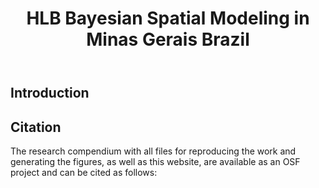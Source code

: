 % HLB Bayesian Spatial Modeling in Minas Gerais Brazil 

## Introduction 

## Citation 

The research compendium with all files for reproducing the work and generating the figures, as well as this website, are available as an OSF project and can be cited as follows:




